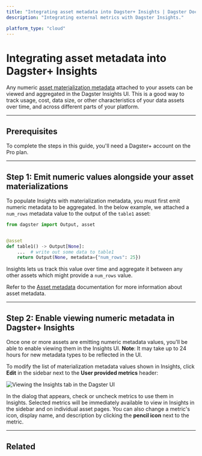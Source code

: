 ```yaml
---
title: "Integrating asset metadata into Dagster+ Insights | Dagster Docs"
description: "Integrating external metrics with Dagster Insights."

platform_type: "cloud"
---
```


# Integrating asset metadata into Dagster+ Insights

Any numeric [asset materialization metadata](/concepts/metadata-tags/asset-metadata) attached to your assets can be viewed and aggregated in the Dagster Insights UI. This is a good way to track usage, cost, data size, or other characteristics of your data assets over time, and across different parts of your platform.

---

## Prerequisites

To complete the steps in this guide, you'll need a Dagster+ account on the Pro plan.

---

## Step 1: Emit numeric values alongside your asset materializations

To populate Insights with materialization metadata, you must first emit numeric metadata to be aggregated. In the below example, we attached a `num_rows` metadata value to the output of the `table1` asset:

```python file=/concepts/assets/asset_materialization_metadata_none.py
from dagster import Output, asset


@asset
def table1() -> Output[None]:
    ...  # write out some data to table1
    return Output(None, metadata={"num_rows": 25})
```

Insights lets us track this value over time and aggregate it between any other assets which might provide a `num_rows` value.

Refer to the [Asset metadata](/concepts/metadata-tags/asset-metadata) documentation for more information about asset metadata.

---

## Step 2: Enable viewing numeric metadata in Dagster+ Insights

Once one or more assets are emitting numeric metadata values, you'll be able to enable viewing them in the Insights UI. **Note**: It may take up to 24 hours for new metadata types to be reflected in the UI.

To modify the list of materialization metadata values shown in Insights, click **Edit** in the sidebar next to the **User provided metrics** header:

<!-- ![Viewing the Insights tab in the Dagster UI](/images/dagster-cloud/insights/insights-tab.png) -->

<Image
alt="Viewing the Insights tab in the Dagster UI"
src="/images/dagster-cloud/insights/insights-tab.png"
width={2640}
height={1516}
/>

In the dialog that appears, check or uncheck metrics to use them in Insights. Selected metrics will be immediately available to view in Insights in the sidebar and on individual asset pages. You can also change a metric's icon, display name, and description by clicking the **pencil icon** next to the metric.

---

## Related

<ArticleList>
  <ArticleListItem
    title="Dagster+ Insights"
    href="/dagster-plus/insights"
  ></ArticleListItem>
  <ArticleListItem
    title="Asset definitions"
    href="/concepts/assets/software-defined-assets"
  ></ArticleListItem>
  <ArticleListItem
    title="Asset metadata"
    href="/concepts/metadata-tags"
  ></ArticleListItem>
  <ArticleListItem
    title="Dagster UI"
    href="/concepts/webserver/ui"
  ></ArticleListItem>
</ArticleList>
